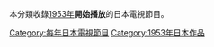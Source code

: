 本分類收錄[[1953年|1953年]]'''開始播放'''的日本電視節目。

[[Category:每年日本電視節目|Category:每年日本電視節目]]
[[Category:1953年日本作品|Category:1953年日本作品]]